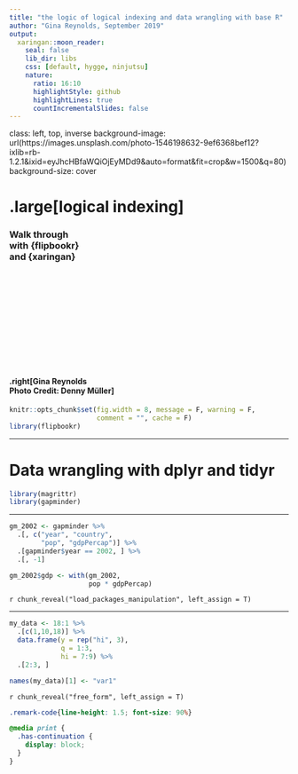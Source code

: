```yaml
---
title: "the logic of logical indexing and data wrangling with base R"
author: "Gina Reynolds, September 2019"
output:
  xaringan::moon_reader:
    seal: false
    lib_dir: libs
    css: [default, hygge, ninjutsu]
    nature:
      ratio: 16:10
      highlightStyle: github
      highlightLines: true
      countIncrementalSlides: false
---
```







class: left, top, inverse
background-image: url(https://images.unsplash.com/photo-1546198632-9ef6368bef12?ixlib=rb-1.2.1&ixid=eyJhcHBfaWQiOjEyMDd9&auto=format&fit=crop&w=1500&q=80)
background-size: cover

# .large[logical indexing]
### Walk through <br>with {flipbookr}<br>and {xaringan}

<br>
<br>
<br>
<br>
<br>
<br>
<br>
<br>
<br>
<br>

#### .right[Gina Reynolds<br>Photo Credit: Denny Müller]




```r
knitr::opts_chunk$set(fig.width = 8, message = F, warning = F, 
                      comment = "", cache = F)
library(flipbookr)
```


---

# Data wrangling with dplyr and tidyr


```r
library(magrittr)
library(gapminder)
```


---

```r
gm_2002 <- gapminder %>% 
  .[, c("year", "country", 
        "pop", "gdpPercap")] %>% 
  .[gapminder$year == 2002, ] %>% 
  .[, -1]

gm_2002$gdp <- with(gm_2002, 
                    pop * gdpPercap)
```

`r chunk_reveal("load_packages_manipulation", left_assign = T)`

---


```r
my_data <- 18:1 %>% 
  .[c(1,10,18)] %>% 
  data.frame(y = rep("hi", 3),
             q = 1:3,
             hi = 7:9) %>% 
  .[2:3, ]

names(my_data)[1] <- "var1"
```

`r chunk_reveal("free_form", left_assign = T)`



```css
.remark-code{line-height: 1.5; font-size: 90%}

@media print {
  .has-continuation {
    display: block;
  }
}
```


